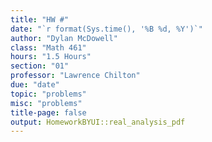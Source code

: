 ```yaml
---
title: "HW #"
date: "`r format(Sys.time(), '%B %d, %Y')`"
author: "Dylan McDowell"
class: "Math 461"
hours: "1.5 Hours"
section: "01"
professor: "Lawrence Chilton"
due: "date"
topic: "problems"
misc: "problems"
title-page: false
output: HomeworkBYUI::real_analysis_pdf
---
```

<!-- Question 01 -->
\exercise{}

\newpage
<!-- Question 02 -->
\exercise{}

\newpage
<!-- Question 03 -->
\exercise{}

\newpage
<!-- Question 04 -->
\exercise{}

\newpage
<!-- Question 05 -->
\exercise{}

\newpage
<!-- Question 06 -->
\exercise{}

\newpage
<!-- Question 06 -->
\exercise{}

\newpage
<!-- Question 07 -->
\exercise{}
